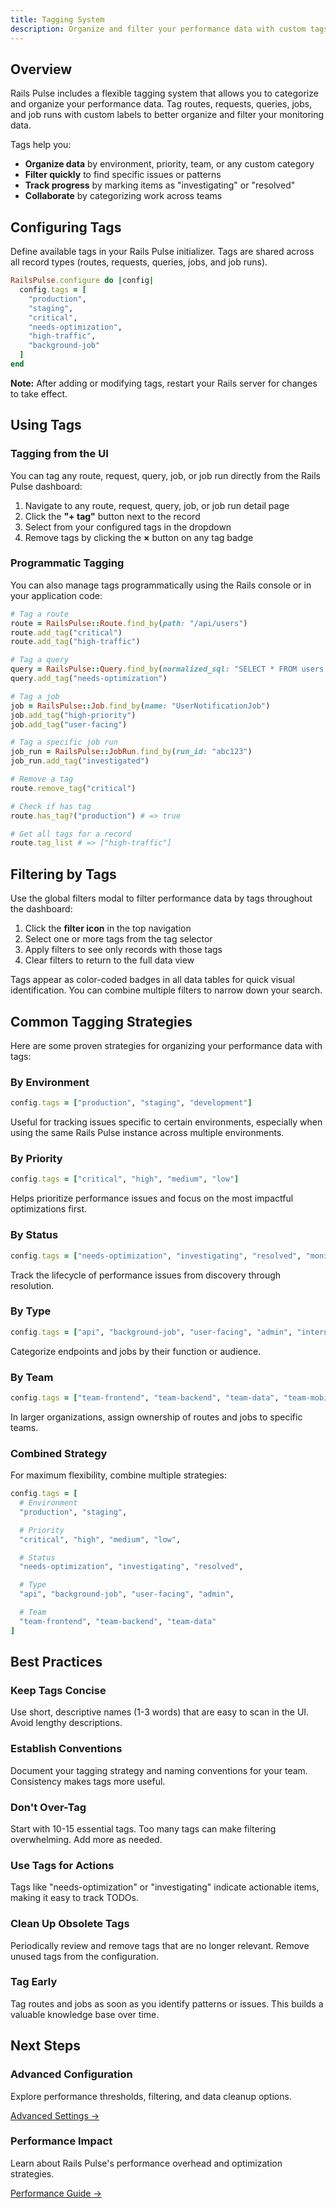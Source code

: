 ```yaml
---
title: Tagging System
description: Organize and filter your performance data with custom tags
---
```


## Overview

Rails Pulse includes a flexible tagging system that allows you to categorize and organize your performance data. Tag routes, requests, queries, jobs, and job runs with custom labels to better organize and filter your monitoring data.

Tags help you:

- **Organize data** by environment, priority, team, or any custom category
- **Filter quickly** to find specific issues or patterns
- **Track progress** by marking items as "investigating" or "resolved"
- **Collaborate** by categorizing work across teams

## Configuring Tags

Define available tags in your Rails Pulse initializer. Tags are shared across all record types (routes, requests, queries, jobs, and job runs).

```ruby title="config/initializers/rails_pulse.rb"
RailsPulse.configure do |config|
  config.tags = [
    "production",
    "staging",
    "critical",
    "needs-optimization",
    "high-traffic",
    "background-job"
  ]
end
```

**Note:** After adding or modifying tags, restart your Rails server for changes to take effect.

## Using Tags

### Tagging from the UI

You can tag any route, request, query, job, or job run directly from the Rails Pulse dashboard:

1. Navigate to any route, request, query, job, or job run detail page
2. Click the **"+ tag"** button next to the record
3. Select from your configured tags in the dropdown
4. Remove tags by clicking the **×** button on any tag badge

### Programmatic Tagging

You can also manage tags programmatically using the Rails console or in your application code:

```ruby title="Rails Console"
# Tag a route
route = RailsPulse::Route.find_by(path: "/api/users")
route.add_tag("critical")
route.add_tag("high-traffic")

# Tag a query
query = RailsPulse::Query.find_by(normalized_sql: "SELECT * FROM users WHERE id = ?")
query.add_tag("needs-optimization")

# Tag a job
job = RailsPulse::Job.find_by(name: "UserNotificationJob")
job.add_tag("high-priority")
job.add_tag("user-facing")

# Tag a specific job run
job_run = RailsPulse::JobRun.find_by(run_id: "abc123")
job_run.add_tag("investigated")

# Remove a tag
route.remove_tag("critical")

# Check if has tag
route.has_tag?("production") # => true

# Get all tags for a record
route.tag_list # => ["high-traffic"]
```

## Filtering by Tags

Use the global filters modal to filter performance data by tags throughout the dashboard:

1. Click the **filter icon** in the top navigation
2. Select one or more tags from the tag selector
3. Apply filters to see only records with those tags
4. Clear filters to return to the full data view

Tags appear as color-coded badges in all data tables for quick visual identification. You can combine multiple filters to narrow down your search.

## Common Tagging Strategies

Here are some proven strategies for organizing your performance data with tags:

### By Environment

```ruby
config.tags = ["production", "staging", "development"]
```

Useful for tracking issues specific to certain environments, especially when using the same Rails Pulse instance across multiple environments.

### By Priority

```ruby
config.tags = ["critical", "high", "medium", "low"]
```

Helps prioritize performance issues and focus on the most impactful optimizations first.

### By Status

```ruby
config.tags = ["needs-optimization", "investigating", "resolved", "monitoring"]
```

Track the lifecycle of performance issues from discovery through resolution.

### By Type

```ruby
config.tags = ["api", "background-job", "user-facing", "admin", "internal"]
```

Categorize endpoints and jobs by their function or audience.

### By Team

```ruby
config.tags = ["team-frontend", "team-backend", "team-data", "team-mobile"]
```

In larger organizations, assign ownership of routes and jobs to specific teams.

### Combined Strategy

For maximum flexibility, combine multiple strategies:

```ruby
config.tags = [
  # Environment
  "production", "staging",

  # Priority
  "critical", "high", "medium", "low",

  # Status
  "needs-optimization", "investigating", "resolved",

  # Type
  "api", "background-job", "user-facing", "admin",

  # Team
  "team-frontend", "team-backend", "team-data"
]
```

## Best Practices

### Keep Tags Concise

Use short, descriptive names (1-3 words) that are easy to scan in the UI. Avoid lengthy descriptions.

### Establish Conventions

Document your tagging strategy and naming conventions for your team. Consistency makes tags more useful.

### Don't Over-Tag

Start with 10-15 essential tags. Too many tags can make filtering overwhelming. Add more as needed.

### Use Tags for Actions

Tags like "needs-optimization" or "investigating" indicate actionable items, making it easy to track TODOs.

### Clean Up Obsolete Tags

Periodically review and remove tags that are no longer relevant. Remove unused tags from the configuration.

### Tag Early

Tag routes and jobs as soon as you identify patterns or issues. This builds a valuable knowledge base over time.

## Next Steps

### Advanced Configuration

Explore performance thresholds, filtering, and data cleanup options.

[Advanced Settings →](/documentation/advanced)

### Performance Impact

Learn about Rails Pulse's performance overhead and optimization strategies.

[Performance Guide →](/documentation/performance)
